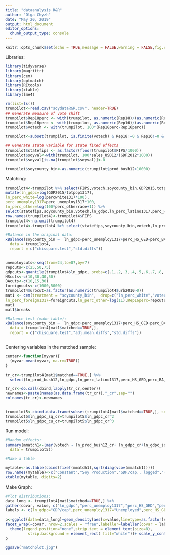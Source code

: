 ```yaml
---
title: "dataanalysis R&R"
author: "Olga Chyzh"
date: "May 20, 2019"
output: html_document
editor_options: 
  chunk_output_type: console
---
```

```r
knitr::opts_chunk$set(echo = TRUE,message = FALSE,warning = FALSE,fig.cap = "...")
```

Libraries:
```r
library(tidyverse)
library(magrittr)
library(cem)
library(optmatch)
library(RItools)
library(xtable)
library(lme4)

```

```r
rm(list=ls())
trumpilot<-read.csv("soydataR&R.csv", header=TRUE)
## Generate measure of vote shift
trumpilot$Rep18perc <- with(trumpilot, as.numeric(Rep18)/(as.numeric(Rep18)+as.numeric(Dem18)))
trumpilot$Rep16perc <- with(trumpilot, as.numeric(Rep16)/(as.numeric(Rep16)+as.numeric(Dem16)))
trumpilot$votech <- with(trumpilot, 100*(Rep18perc-Rep16perc))

trumpilot<-subset(trumpilot, is.finite(votech) & Rep18!=0 & Rep16!=0 & Dem18!=0 & Dem16!=0) #Do we want to throw out all cases in which a major party candidate ran unopposed by the other major party candidate?

## Generate state variable for state fixed effects
trumpilot$statefips <- as.factor(floor(trumpilot$FIPS/1000))
trumpilot$soyval<-with(trumpilot, 100*sales_USD12/(GDP2012*1000))
trumpilot$soyval[is.na(trumpilot$soyval)]<-0

trumpilot$soycounty_bin<-as.numeric(trumpilot$prod_bush12>10000)

```


Matching:
```r

trumpilot4<-trumpilot %>% select(FIPS,votech,soycounty_bin,GDP2015,totpop1317,perc_unemploy1317,perc_HS_GED,perc_BA,urb2010,perclatino1317,percblack1317,percwhite1317,perc_otherrace,perc_foreign1317,Rep16perc,votech,prod_bush12,sales_USD12,statefips) %>% 
mutate(ln_gdpc=log(GDP2015/totpop1317),                                                         perc_latino1317=perclatino1317*100,ln_perc_latino1317=log(perclatino1317*100+1),                             perc_HS_GED=perc_HS_GED*100,                                                                                 perc_BA=perc_BA*100,                                               ln_perc_black1317=log(percblack1317*100+1),
ln_perc_white=log(percwhite1317*100),
perc_unemploy1317=perc_unemploy1317*100,                                                                     perc_foreign1317=perc_foreign1317*100,ln_perc_foreign1317=log(perc_foreign1317*100+1),        sales_USD12=sales_USD12/100000, ln_sales_USD12=log(sales_USD12/1000+1),                                      prod_bush12=prod_bush12/1000000,ln_prod_bush12=log(prod_bush12+1),                                           Rep16perc=Rep16perc*100,
ln_perc_other=log(100*perc_otherrace+1)) %>%
select(statefips,soycounty_bin,votech,ln_gdpc,ln_perc_latino1317,perc_HS_GED,perc_BA,urb2010,ln_perc_black1317,ln_perc_white,perc_unemploy1317,ln_perc_foreign1317,ln_sales_USD12,ln_prod_bush12,Rep16perc,ln_perc_other,FIPS) 
row.names(trumpilot4)<-trumpilot4$FIPS
trumpilot4<-na.omit(trumpilot4)
trumpilot4<-trumpilot4 %>% select(statefips,soycounty_bin,votech,ln_prod_bush12,ln_gdpc,ln_perc_latino1317,perc_HS_GED,perc_BA,urb2010,ln_perc_black1317,perc_unemploy1317,ln_perc_foreign1317,Rep16perc,ln_perc_other) 

#Balance in the original data:
xBalance(soycounty_bin ~  ln_gdpc+perc_unemploy1317+perc_HS_GED+perc_BA+urb2010+ln_perc_black1317+ln_perc_other+ln_perc_latino1317+ln_perc_foreign1317+Rep16perc, 
  data = trumpilot4, 
  report = c("chisquare.test","std.diffs"))


unemploycuts<-seq(from=24,to=87,by=7)
repcuts<-c(25,50,75)
gdpcuts<-quantile(trumpilot4$ln_gdpc, probs=c(.1,.2,.3,.4,.5,.6,.7,.8,.9))
HScuts<-c(10,30,40,50)
BAcuts<-c(10,15,30)
foreigncuts<-c(1000,5000)
trumpilot4$urbcut=as.factor(as.numeric(trumpilot4$urb2010>0))
mat1 <- cem(treatment = "soycounty_bin",  drop=c("ln_perc_white","votech","ln_prod_bush12","statefips","urb2010","ln_gdpc_sq"), cutpoints=list(ln_gdpc=gdpcuts,perc_unemploy1317=unemploycuts,perc_BA=BAcuts,ln_perc_black1317=3,
ln_perc_foreign1317=foreigncuts,ln_perc_other=log(11),Rep16perc=repcuts),data = trumpilot4, keep.all = TRUE)
mat1
mat1$breaks

#Balance test (make table):
xBalance(soycounty_bin ~  ln_gdpc+perc_unemploy1317+perc_HS_GED+perc_BA+urb2010+ln_perc_black1317+ln_perc_other+ln_perc_latino1317+ln_perc_foreign1317+Rep16perc, 
  data = trumpilot4[mat1$matched==TRUE,], 
  report = c("chisquare.test","adj.mean.diffs","std.diffs"))



```

Centering  variables in the matched sample:
```r

center<-function(myvar){
  (myvar-mean(myvar, na.rm=TRUE))
}

tr_cr<-trumpilot4[mat1$matched==TRUE,] %>% 
  select(ln_prod_bush12,ln_gdpc,ln_perc_latino1317,perc_HS_GED,perc_BA,urb2010,ln_perc_black1317,perc_unemploy1317,ln_perc_foreign1317,Rep16perc,ln_perc_other)  

tr_cr<-do.call(cbind,lapply(tr_cr,center))
newnames<-paste(names(as.data.frame(tr_cr)),"_cr",sep="")
colnames(tr_cr)<-newnames


trumpilot5<-cbind.data.frame(subset(trumpilot4[mat1$matched==TRUE,], select=c("statefips","votech","soycounty_bin")),tr_cr)
trumpilot5$ln_gdpc_sq_cr=trumpilot5$ln_gdpc_cr^2
trumpilot5$ln_gdpc_cu_cr=trumpilot5$ln_gdpc_cr^3

```

Run model:
```r
#Random effects:
summary(mmatch1<-lmer(votech ~ ln_prod_bush12_cr+ ln_gdpc_cr+ln_gdpc_sq_cr+perc_unemploy1317_cr+perc_HS_GED_cr+perc_BA_cr+urb2010_cr+ln_perc_black1317_cr+ln_perc_other_cr+ln_perc_latino1317_cr+ln_perc_foreign1317_cr+Rep16perc_cr + (1 |statefips), 
  data = trumpilot5))

#Make a table

mytable<-as.table(cbind(fixef(mmatch1),sqrt(diag(vcov(mmatch1)))))
row.names(mytable)<-c("Constant","Soy Production","GDP/cap., logged","(GDP/cap., logged)^2","Unemployment","High-school Diploma","Bachelor's Degree","Urbanization","Black, logged","Other Non-White, logged","Latino, logged","Foreign, logged","Rep 2016 Vote")
xtable(mytable, digits=2)
```


Make Graph:
```r
#Plot distributions:
data_long <- trumpilot4[mat1$matched==TRUE,] %>%
gather(covar, value, c("ln_gdpc","perc_unemploy1317","perc_HS_GED","perc_BA","urb2010","ln_perc_black1317","ln_perc_other","ln_perc_latino1317","ln_perc_foreign1317","Rep16perc"))
labels <- c(ln_gdpc="GDP/cap",perc_unemploy1317="Unemployed",perc_HS_GED="HS/GED",perc_BA="BA",urb2010="Urb",ln_perc_black1317="Black",ln_perc_other="Other Races",ln_perc_latino1317="Latino",ln_perc_foreign1317="Foreign",Rep16perc="Rep 16")

p<-ggplot(data=data_long)+geom_density(aes(x=value,linetype=as.factor(soycounty_bin)))+
facet_wrap(~covar, nrow=2,scales = "free",labeller=labeller(covar = labels))+
  theme(legend.position="none",strip.text = element_text(size=8),
          strip.background = element_rect( fill="white"))+ scale_y_continuous(breaks=NULL) + ylab("")+ scale_x_continuous(breaks=NULL) + xlab("")+scale_linetype_manual(values=c("solid","dashed"))
p

ggsave("matchplot.jpg")


```

